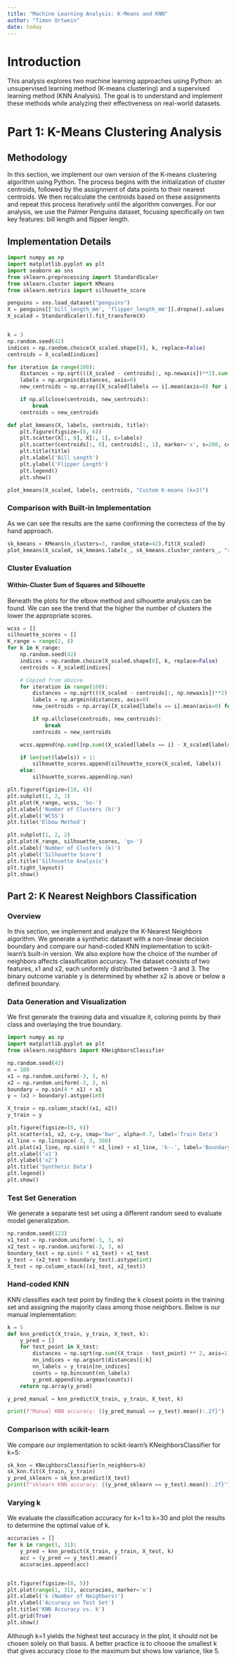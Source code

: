 ```yaml
---
title: "Machine Learning Analysis: K-Means and KNN"
author: "Timon Ortwein"
date: today
---
```


# Introduction

This analysis explores two machine learning approaches using Python: an unsupervised learning method (K-means clustering) and a supervised learning method (KNN Analysis). The goal is to understand and implement these methods while analyzing their effectiveness on real-world datasets.

# Part 1: K-Means Clustering Analysis

## Methodology
In this section, we implement our own version of the K-means clustering algorithm using Python. The process begins with the initialization of cluster centroids, followed by the assignment of data points to their nearest centroids. We then recalculate the centroids based on these assignments and repeat this process iteratively until the algorithm converges.
For our analysis, we use the Palmer Penguins dataset, focusing specifically on two key features: bill length and flipper length.


## Implementation Details

```python
import numpy as np
import matplotlib.pyplot as plt
import seaborn as sns
from sklearn.preprocessing import StandardScaler
from sklearn.cluster import KMeans
from sklearn.metrics import silhouette_score

penguins = sns.load_dataset("penguins")
X = penguins[['bill_length_mm', 'flipper_length_mm']].dropna().values
X_scaled = StandardScaler().fit_transform(X)


k = 3
np.random.seed(42)
indices = np.random.choice(X_scaled.shape[0], k, replace=False)
centroids = X_scaled[indices]

for iteration in range(100):
    distances = np.sqrt(((X_scaled - centroids[:, np.newaxis])**2).sum(axis=2))
    labels = np.argmin(distances, axis=0)
    new_centroids = np.array([X_scaled[labels == i].mean(axis=0) for i in range(k)])

    if np.allclose(centroids, new_centroids):
        break
    centroids = new_centroids

def plot_kmeans(X, labels, centroids, title):
    plt.figure(figsize=(8, 6))
    plt.scatter(X[:, 0], X[:, 1], c=labels)
    plt.scatter(centroids[:, 0], centroids[:, 1], marker='x', s=200, color='red', label='Centroids')
    plt.title(title)
    plt.xlabel('Bill Length')
    plt.ylabel('Flipper Length')
    plt.legend()
    plt.show()

plot_kmeans(X_scaled, labels, centroids, "Custom K-means (k=3)")
``` 

### Comparison with Built-in Implementation

As we can see the results are the same confirming the correctess of the by hand approach.
```python
sk_kmeans = KMeans(n_clusters=3, random_state=42).fit(X_scaled)
plot_kmeans(X_scaled, sk_kmeans.labels_, sk_kmeans.cluster_centers_, "sklearn KMeans (k=3)")
```

### Cluster Evaluation

#### Within-Cluster Sum of Squares and Silhouette

Beneath the plots for the elbow method and silhouette analysis can be found. We can see the trend that the higher the number of clusters the lower the appropriate scores.
```python
wcss = []
silhouette_scores = []
K_range = range(2, 8)
for k in K_range:
    np.random.seed(42)
    indices = np.random.choice(X_scaled.shape[0], k, replace=False)
    centroids = X_scaled[indices]

    # Copied from aboive
    for iteration in range(100):
        distances = np.sqrt(((X_scaled - centroids[:, np.newaxis])**2).sum(axis=2))
        labels = np.argmin(distances, axis=0)
        new_centroids = np.array([X_scaled[labels == i].mean(axis=0) for i in range(k)])

        if np.allclose(centroids, new_centroids):
            break
        centroids = new_centroids

    wcss.append(np.sum([np.sum((X_scaled[labels == i] - X_scaled[labels == i].mean(axis=0))**2) for i in range(k)]))

    if len(set(labels)) > 1:
        silhouette_scores.append(silhouette_score(X_scaled, labels))
    else:
        silhouette_scores.append(np.nan)

plt.figure(figsize=(10, 4))
plt.subplot(1, 2, 1)
plt.plot(K_range, wcss, 'bo-')
plt.xlabel('Number of Clusters (k)')
plt.ylabel('WCSS')
plt.title('Elbow Method')

plt.subplot(1, 2, 2)
plt.plot(K_range, silhouette_scores, 'go-')
plt.xlabel('Number of Clusters (k)')
plt.ylabel('Silhouette Score')
plt.title('Silhouette Analysis')
plt.tight_layout()
plt.show()
```



## Part 2: K Nearest Neighbors Classification


### Overview
In this section, we implement and analyze the K-Nearest Neighbors algorithm. We generate a synthetic dataset with a non-linear decision boundary and compare our hand-coded KNN implementation to scikit-learn's built-in version. We also explore how the choice of the number of neighbors affects classification accuracy.
The dataset consists of two features, x1 and x2, each uniformly distributed between -3 and 3. The binary outcome variable y is determined by whether x2 is above or below a defined boundary.


### Data Generation and Visualization
We first generate the training data and visualize it, coloring points by their class and overlaying the true boundary.

```python
import numpy as np
import matplotlib.pyplot as plt
from sklearn.neighbors import KNeighborsClassifier

np.random.seed(42)
n = 100
x1 = np.random.uniform(-3, 3, n)
x2 = np.random.uniform(-3, 3, n)
boundary = np.sin(4 * x1) + x1
y = (x2 > boundary).astype(int)

X_train = np.column_stack((x1, x2))
y_train = y

plt.figure(figsize=(8, 6))
plt.scatter(x1, x2, c=y, cmap='bwr', alpha=0.7, label='Train Data')
x1_line = np.linspace(-3, 3, 300)
plt.plot(x1_line, np.sin(4 * x1_line) + x1_line, 'k--', label='Boundary')
plt.xlabel('x1')
plt.ylabel('x2')
plt.title('Synthetic Data')
plt.legend()
plt.show()
```

### Test Set Generation
We generate a separate test set using a different random seed to evaluate model generalization.

```python

np.random.seed(123)
x1_test = np.random.uniform(-3, 3, n)
x2_test = np.random.uniform(-3, 3, n)
boundary_test = np.sin(4 * x1_test) + x1_test
y_test = (x2_test > boundary_test).astype(int)
X_test = np.column_stack((x1_test, x2_test))
```

### Hand-coded KNN
KNN classifies each test point by finding the k closest points in the training set and assigning the majority class among those neighbors. Below is our manual implementation:

```python

k = 5
def knn_predict(X_train, y_train, X_test, k):
    y_pred = []
    for test_point in X_test:
        distances = np.sqrt(np.sum((X_train - test_point) ** 2, axis=1))
        nn_indices = np.argsort(distances)[:k]
        nn_labels = y_train[nn_indices]
        counts = np.bincount(nn_labels)
        y_pred.append(np.argmax(counts))
    return np.array(y_pred)

y_pred_manual = knn_predict(X_train, y_train, X_test, k)

print(f"Manual KNN accuracy: {(y_pred_manual == y_test).mean():.2f}")
```

### Comparison with scikit-learn
We compare our implementation to scikit-learn's KNeighborsClassifier for k=5:

```python

sk_knn = KNeighborsClassifier(n_neighbors=k)
sk_knn.fit(X_train, y_train)
y_pred_sklearn = sk_knn.predict(X_test)
print(f"sklearn KNN accuracy: {(y_pred_sklearn == y_test).mean():.2f}")
```

### Varying k
We evaluate the classification accuracy for k=1 to k=30 and plot the results to determine the optimal value of k.

```python
accuracies = []
for k in range(1, 31):
    y_pred = knn_predict(X_train, y_train, X_test, k)
    acc = (y_pred == y_test).mean()
    accuracies.append(acc)


plt.figure(figsize=(8, 5))
plt.plot(range(1, 31), accuracies, marker='o')
plt.xlabel('k (Number of Neighbors)')
plt.ylabel('Accuracy on Test Set')
plt.title('KNN Accuracy vs. k')
plt.grid(True)
plt.show()
```

Although k=1 yields the highest test accuracy in the plot, it should not be chosen solely on that basis. A better practice is to choose the smallest k that gives accuracy close to the maximum but shows low variance, like 5.





